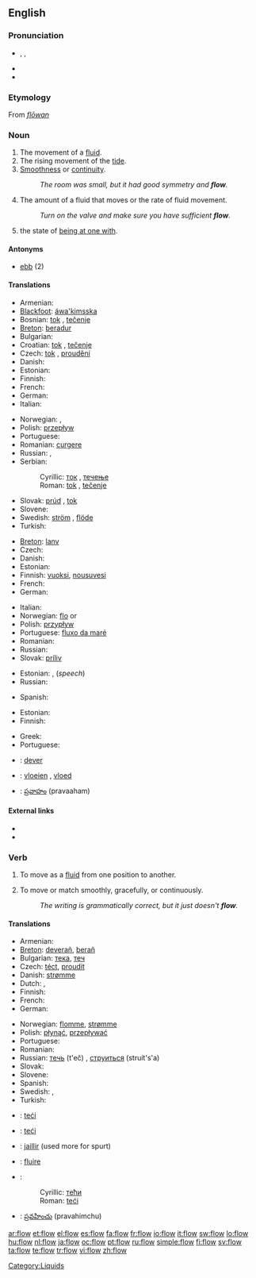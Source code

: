 ==English==

===Pronunciation===
* {{enPR|flō}}, {{IPA|/fləʊ/}}, {{SAMPA|/fl@U/}}
* {{audio|En-us-flow.ogg|Audio (US)}}
* {{rhymes|əʊ}}

===Etymology===
From {{etyl|ang}} ''[[flōwan]]''

===Noun===
{{en-noun|s|-}}

# The movement of a [[fluid]].
# The rising movement of the [[tide]].
# [[smoothness|Smoothness]] or [[continuity]].
#: ''The room was small, but it had good symmetry and '''flow'''.''
# The amount of a fluid that moves or the rate of fluid movement.
#: ''Turn on the valve and make sure you have sufficient '''flow'''.''
# {{psychology}} the state of [[be at one with|being at one with]].

====Antonyms====
* [[ebb]] (2)

====Translations====
{{trans-top|the movement of a fluid}}
* Armenian: {{t|hy|հոսք|tr=hosk'|sc=Armn|xs=Armenian}}
* [[Blackfoot]]: [[áwa'kimsska]]
* Bosnian: [[tok]] {{m}}, [[tečenje]] {{n}}
* [[Breton]]: [[beradur]] {{m}}
* Bulgarian: {{t+|bg|течение|n|sc=Cyrl}}
* Croatian: [[tok]] {{m}}, [[tečenje]] {{n}}
* Czech: [[tok]] {{m}}, [[proudění]] {{n}}
* Danish: {{t-|da|strøm|c}}
* Estonian: {{t|et|vool}}
* Finnish: {{t-|fi|virtaus}}
* French: {{t+|fr|écoulement|m}}
* German: {{t+|de|Fluss|m}}
* Italian: {{t+|it|flusso|m}}
{{trans-mid}}
* Norwegian: {{t+|no|flom|m}}, {{t+|no|strøm|m}}
* Polish: [[przepływ]] {{m}}
* Portuguese: {{t+|pt|fluxo|m}}
* Romanian: [[curgere]] {{f}}
* Russian: {{t+|ru|течение|n|tr=t'ečénije|sc=Cyrl}}, {{t+|ru|поток|m|tr=potók|sc=Cyrl}}
* Serbian:
*: Cyrillic: [[ток]] {{m}}, [[течење]] {{n}}
*: Roman: [[tok#Serbian|tok]] {{m}}, [[tečenje#Serbian|tečenje]] {{n}}
* Slovak: [[prúd]] {{m}}, [[tok]] {{m}}
* Slovene: {{t+|sl|tok|m}}
* Swedish: [[ström]] {{c}}, [[flöde]] {{n}}
* Turkish: {{t+|tr|akış}}
{{trans-bottom}}

{{trans-top|the rising movement of the tide}}
* [[Breton]]: [[lanv]] {{m}}
* Czech: {{t-|cs|příliv|m}}
* Danish: {{t+|da|flod}}
* Estonian: {{t|et|tõus}}
* Finnish: [[vuoksi]], [[nousuvesi]]
* French: {{t+|fr|flux|m}}
* German: {{t+|de|Flut|f}}
{{trans-mid}}
* Italian: {{t-|it|riflusso|n}}
* Norwegian: [[flo]] {{f}} or {{m}}
* Polish: [[przypływ]] {{m}}
* Portuguese: [[fluxo da maré]]
* Romanian: {{t-|ro|flux|n}}
* Russian: {{t+|ru|прилив|m|tr=prilív|sc=Cyrl}}
* Slovak: [[príliv]] {{m}}
{{trans-bottom}}

{{trans-top|smoothness or continuity}}
* Estonian: {{t|et|sujuvus}}, {{t|et|ladusus}} (''speech'')
* Russian: {{t+|ru|плавность|f|tr=plávnost'|sc=Cyrl}}
{{trans-mid}}
* Spanish: {{t+|es|flujo|m}}
{{trans-bottom}}

{{trans-top|rate of fluid movement}}
* Estonian: {{t|et|vool}}
* Finnish: {{t-|fi|virtaama}}
{{trans-mid}}
* Greek: {{t-|el|παροχή|f|sc=Grek}}
* Portuguese: {{t+|pt|fluxo}}
{{trans-bottom}}

{{trans-top|being at one with}}
{{trans-mid}}
{{trans-bottom}}

{{checktrans-top}}
* {{ttbc|Breton}}: [[dever]] {{m}}
* {{ttbc|Dutch}}: [[vloeien]] {{n}}, [[vloed]] {{m}}
* {{ttbc|Telugu}}: [[ప్రవాహం]] (pravaaham)
{{trans-bottom}}

====External links====
* {{pedialite}}
* {{pedialite|flow (psychology)}}

===Verb===
{{en-verb}}

# {{intransitive}} To move as a [[fluid]] from one position to another.
# {{intransitive}} To move or match smoothly, gracefully, or continuously.
#: ''The writing is grammatically correct, but it just doesn't '''flow'''.''

====Translations====
{{trans-top|move as a fluid}}
* Armenian: {{t-|hy|հոսել|tr=hosel|sc=Armn|xs=Armenian}}
* [[Breton]]: [[deverañ]], [[berañ]]
* Bulgarian: [[тека]], [[теч]]
* Czech: [[téct]], [[proudit]]
* Danish: [[strømme]]
* Dutch: {{t-|nl|vloeien}}, {{t+|nl|stromen}}
* Finnish: {{t-|fi|virrata}}
* French: {{t+|fr|couler}}
* German: {{t+|de|fließen}}
{{trans-mid}}
* Norwegian: [[flomme]], [[strømme]]
* Polish: [[płynąć]], [[przepływać]]
* Portuguese: {{t+|pt|fluir}}
* Romanian: {{t+|ro|curge}}
* Russian: [[течь]] (t'eč) {{impf}}, [[струиться]] (struít's'a) {{impf}}
* Slovak: {{t-|sk|tiecť}}
* Slovene: {{t+|sl|teči}}
* Spanish: {{t+|es|fluir}}
* Swedish: {{t+|sv|strömma}}, {{t+|sv|flyta}}
* Turkish: {{t+|tr|akmak}}
{{trans-bottom}}

{{checktrans-top}}
* {{ttbc|Bosnian}}: [[teći]]
* {{ttbc|Croatian}}: [[teći]]
* {{ttbc|French}}: [[jaillir]] (used more for spurt)
* {{ttbc|Italian}}: [[fluire]]
* {{ttbc|Serbian}}:
*: Cyrillic: [[тећи]]
*: Roman: [[teći#Serbian|teći]]
* {{ttbc|Telugu}}: [[ప్రవహించు]] (pravahimchu)
{{trans-bottom}}

[[Category:Liquids]]

[[ar:flow]]
[[et:flow]]
[[el:flow]]
[[es:flow]]
[[fa:flow]]
[[fr:flow]]
[[io:flow]]
[[it:flow]]
[[sw:flow]]
[[lo:flow]]
[[hu:flow]]
[[nl:flow]]
[[ja:flow]]
[[oc:flow]]
[[pt:flow]]
[[ru:flow]]
[[simple:flow]]
[[fi:flow]]
[[sv:flow]]
[[ta:flow]]
[[te:flow]]
[[tr:flow]]
[[vi:flow]]
[[zh:flow]]